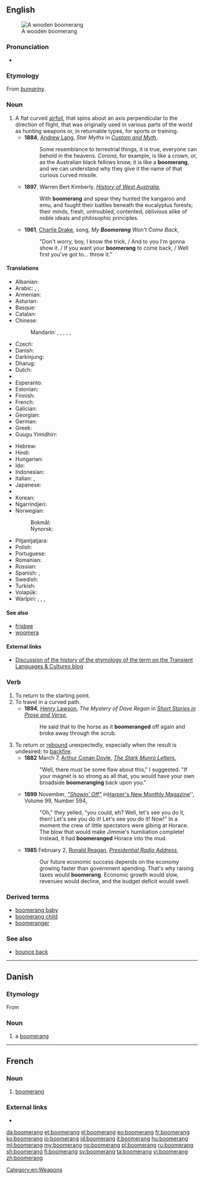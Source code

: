 ==English==
{{wikipedia}}
[[Image:Boomerang.jpg|thumb|A wooden boomerang]]

===Pronunciation===
* {{a|US}} {{IPA|/ˈbuməɹæŋ/|lang=en}}

===Etymology===
From {{etyl|xdk|en}} ''[[bumariny]]''.

===Noun===
{{en-noun}}

# A flat curved [[airfoil]], that spins about an axis perpendicular to the direction of flight, that was originally used in various parts of the world as hunting weapons or, in returnable types, for sports or training.
#* '''1884''', [[w:Andrew Lang|Andrew Lang]], ''Star Myths'' in ''[[s:Custom and Myth/Star Myths|Custom and Myth]]'',
#*: Some resemblance to terrestrial things, it is true, everyone can behold in the heavens. ''Corona'', for example, is like a crown, or, as the Australian black fellows know, it is like a '''boomerang''', and we can understand why they give it the name of that curious curved missile.
#* '''1897''', Warren Bert Kimberly, ''[[s:History of West Australia|History of West Australia]]'',
#*: With '''boomerang''' and spear they hunted the kangaroo and emu, and fought their battles beneath the eucalyptus forests; their minds, fresh, untroubled, contented, oblivious alike of noble ideals and philosophic principles.
#* '''1961''', [[w:Charlie Drake|Charlie Drake]], song, ''My '''Boomerang''' Won't Come Back'',
#*: "Don't worry, boy, I know the trick, / And to you I'm gonna show it. / If you want your '''boomerang''' to come back, / Well first you've got to... throw it."

====Translations====
{{trans-top|flat curved airfoil}}
* Albanian: {{t+|sq|bumerang}}
* Arabic: {{t|ar|بوميرانغ}}, {{t|ar|بمرنغ}} , {{t|ar|كيد}}
* Armenian: {{t|hy|բումերանգ|tr=bumerang}}
* Asturian: {{t|ast|bumerán|m}}
* Basque: {{t|eu|bumerang}}
* Catalan: {{t|ca|bumerang|m}}
* Chinese:
*: Mandarin: {{t|cmn|回飛棒|sc=Hani}}, {{t|cmn|回飞棒|tr=huífēibàng|sc=Hani}}, {{t|cmn|迴旋鏢|sc=Hani}}, {{t|cmn|回旋镖|tr=huíxuánbiāo|sc=Hani}}, {{t|cmn|飛去來器|sc=Hani}}, {{t+|cmn|飞去来器|tr=fēiqùláiqì|sc=Hani}}
* Czech: {{t|cs|bumerang|m}}
* Danish: {{t+|da|boomerang|c}}
* Darkinjung: {{t|xda|barkan}}
* Dharug: {{t|xdk|buumarang}}
* Dutch: {{t+|nl|boemerang|m}}
* {{trreq|aer}}
* Esperanto: {{t+|eo|bumerango}}
* Estonian: {{t|et|bumerang}}
* Finnish: {{t+|fi|bumerangi}}
* French: {{t+|fr|boomerang|m}}
* Galician: {{t|gl|búmerang|m}}
* Georgian: {{t|ka|ბუმერანგი|tr=bumerangi|sc=Geor}}
* German: {{t+|de|Bumerang|m}}
* Greek: {{t+|el|μπούμερανγκ|n|tr=boúmerangk}}
* Guugu Yimidhirr: {{t|kky|wangi}}
{{trans-mid}}
* Hebrew: {{t|he|בּוּמֶרַנְג|m|tr=bumerang}}
* Hindi: {{t|hi|बुमेरांग|tr=bumerāṅg}}
* Hungarian: {{t+|hu|bumeráng}}
* Ido: {{t+|io|bumerango}}
* Indonesian: {{t+|id|bumerang}}
* Italian: {{t+|it|boomerang}}, {{t|it|bumerang}}
* Japanese: {{t|ja|ブーメラン|tr=būmeran}}
* {{trreq|mwp}}
* Korean: {{t|ko|부메랑|sc=Hang}}
* Ngarrindjeri: {{t|nay|pankety}}
* Norwegian:
*: Bokmål: {{t+|nb|bumerang|m}}
*: Nynorsk: {{t|nn|bumerang|m}}
* Pitjantjatjara: {{t|pjt|kaḻi}}
* Polish: {{t+|pl|bumerang|m}}
* Portuguese: {{t|pt|bumerangue}}
* Romanian: {{t+|ro|bumerang}}
* Russian: {{t+|ru|бумеранг|m|tr=bum'eráng}}
* Spanish: {{t+|es|bumerán|m}}, {{t+|es|búmeran|m}}
* Swedish: {{t+|sv|bumerang|c}}
* Turkish: {{t+|tr|bumerang}}
* Volapük: {{t|vo|bumär}}
* Warlpiri: {{t|wbp|jilypirrpa}}, {{t|wbp|jurluparli}}, {{t|wbp|karli}}, {{t|wbp|kurrupardu}}
{{trans-bottom}}

====See also====
* [[frisbee]]<!-- both can refer to spinning flying toys -->
* [[woomera]]<!-- both refer to weapons used by Australian aborigines whose names derived from Australian aboriginal languages -->

====External links====
* [http://blogs.usyd.edu.au/elac/2008/10/an_unsaleable_bent_stick_boome_1.html Discussion of the history of the etymology of the term on the Transient Languages & Cultures blog]

===Verb===
{{en-verb|boomerangs|boomeranging|boomeranged|boomeranged}}

# To return to the starting point.
# To travel in a curved path.
#* '''1894''', [[w:Henry Lawson|Henry Lawson]], ''The Mystery of Dave Regan'' in ''[http://gutenberg.net.au/ebooks06/0607911.txt Short Stories in Prose and Verse]'',
#*: He said that to the horse as it '''boomeranged''' off again and broke away through the scrub.
# To return or [[rebound]] unexpectedly, especially when the result is undesired; to [[backfire]].
#* '''1882''' March 7, [[w:Arthur Conan Doyle|Arthur Conan Doyle]], ''[[s:The Stark Munro Letters/Letter 6|The Stark Munro Letters]]'',
#*: "Well, there must be some flaw about this," I suggested. "If your magnet is so strong as all that, you would have your own broadside '''boomeranging''' back upon you."
#* '''1899''' November,   ''[[s:"Showin' Off"|"Showin' Off"]] in  ''[[w:Harper's Magazine|Harper's New Monthly Magazine]]'', Volume 99, Number 594,
#*: "Oh," they yelled, "you could, eh? Well, let's see you do it, then! Let's see you do it! Let's see you do it! Now!" In a moment the crew of little spectators were gibing at Horace. The blow that would make Jimmie's humiliation complete! Instead, it had '''boomeranged''' Horace into the mud.
#* '''1985''' February 2, [[w:Ronald Reagan|Ronald Reagan]], ''[[s:Presidential Radio Address - 2 February 1985|Presidential Radio Address]]'',
#*: Our future economic success depends on the economy growing faster than government spending. That's why raising taxes would '''boomerang'''. Economic growth would slow, revenues would decline, and the budget deficit would swell.

===Derived terms===
* [[boomerang baby]]
* [[boomerang child]]
* [[boomeranger]]

===See also===
* [[bounce back]]

[[Category:en:Weapons]]

----

==Danish==
{{wikipedia|lang=da}}

===Etymology===
From {{etyl|en|da}} {{term|boomerang|lang=en}}

===Noun===
{{head|da|noun|g=c|definite singular|boomerangen|indefinite plural|boomeranger|definite plural|boomerangerne}}

# a [[boomerang#English|boomerang]]

----

==French==

===Noun===
{{fr-noun|m|boomerangs}}

# [[boomerang#English|boomerang]]

===External links===
* {{R:TLFi}}

[[da:boomerang]]
[[et:boomerang]]
[[el:boomerang]]
[[eo:boomerang]]
[[fr:boomerang]]
[[ko:boomerang]]
[[io:boomerang]]
[[id:boomerang]]
[[it:boomerang]]
[[hu:boomerang]]
[[ml:boomerang]]
[[my:boomerang]]
[[no:boomerang]]
[[pl:boomerang]]
[[ru:boomerang]]
[[sh:boomerang]]
[[fi:boomerang]]
[[sv:boomerang]]
[[ta:boomerang]]
[[vi:boomerang]]
[[zh:boomerang]]